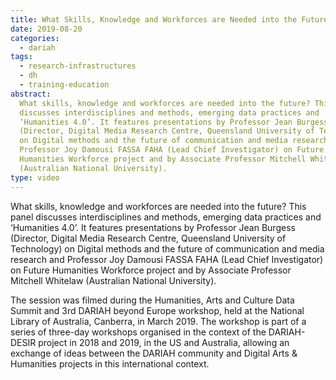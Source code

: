 ```yaml
---
title: What Skills, Knowledge and Workforces are Needed into the Future?
date: 2019-08-20
categories:
  - dariah
tags:
  - research-infrastructures
  - dh
  - training-education
abstract:
  What skills, knowledge and workforces are needed into the future? This panel
  discusses interdisciplines and methods, emerging data practices and
  ‘Humanities 4.0’. It features presentations by Professor Jean Burgess
  (Director, Digital Media Research Centre, Queensland University of Technology)
  on Digital methods and the future of communication and media research and
  Professor Joy Damousi FASSA FAHA (Lead Chief Investigator) on Future
  Humanities Workforce project and by Associate Professor Mitchell Whitelaw
  (Australian National University).
type: video
---
```


What skills, knowledge and workforces are needed into the future? This panel
discusses interdisciplines and methods, emerging data practices and ‘Humanities
4.0’. It features presentations by Professor Jean Burgess (Director, Digital
Media Research Centre, Queensland University of Technology) on Digital methods
and the future of communication and media research and Professor Joy Damousi
FASSA FAHA (Lead Chief Investigator) on Future Humanities Workforce project and
by Associate Professor Mitchell Whitelaw (Australian National University).

The session was filmed during the Humanities, Arts and Culture Data Summit and
3rd DARIAH beyond Europe workshop, held at the National Library of Australia,
Canberra, in March 2019. The workshop is part of a series of three-day workshops
organised in the context of the DARIAH-DESIR project in 2018 and 2019, in the US
and Australia, allowing an exchange of ideas between the DARIAH community and
Digital Arts & Humanities projects in this international context.

<VideoCard
  title="What Skills, Knowledge and Workforces are Needed into the Future?"
  id="RimXqdWuejE&t=29s"
  image="images/skills-workforce-futures.png"
/>
